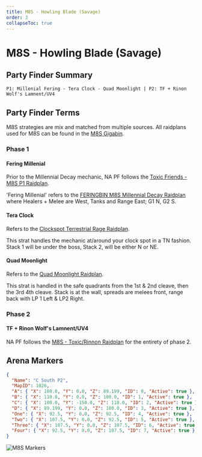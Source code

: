 ```yaml
---
title: M8S - Howling Blade (Savage)
order: 3
collapseToc: true
---
```


# M8S - Howling Blade (Savage)

<Banner
  src="/images/thumbnails/savage/aac_cw/m8s.avif"
  alt="Howling Blade (Savage)"
/>

## Party Finder Summary

```
P1: Millenial Fering - Tera Clock - Quad Moonlight | P2: TF + Rinon Wolf's Lamnent/UV4
```

## Party Finder Terms

M8S strategies are mix and matched from multiple sources.
All raidplans used for M8S can be found in the [M8S Gigabin](https://pastebin.com/xT2gAw2R).

### Phase 1

#### Fering Millenial

Prior to the Millennial Decay mechanic, NA PF follows the [Toxic Friends - M8S P1 Raidplan](https://raidplan.io/plan/46uVU6o49FPuYXOs).

'Fering Millenial' refers to the [FERINGBIN M8S Millennial Decay Raidplan](https://raidplan.io/plan/IRl6bjA5WzSweStq)
where Healers + Melee are West, Tanks and Range East; G1 N, G2 S.

#### Tera Clock

Refers to the [Clockspot Terrestrial Rage Raidplan](https://raidplan.io/plan/s3EIvZnk3qvuFy86).

This strat handles the mechanic at/around your clock spot in a TN fashion.
Stack 1 will be under the boss, Stack 2, will be either N or NE.

#### Quad Moonlight

Refers to the [Quad Moonlight Raidplan](https://raidplan.io/plan/WFsLBku1C9Iyxneu).

This strat is handled in the safe quadrants from the 1st & 2nd cleave, then the 3rd 4th cleave.
Stack is at the wall, spreads are melees front, range back with LP 1 Left & LP2 Right.

### Phase 2

#### TF + Rinon Wolf's Lamnent/UV4

NA PF follows the [M8S - Toxic/Rinnon Raidplan](https://raidplan.io/plan/Zzf38hNz9aFrn-6T) for the entirety of phase 2.

## Arena Markers

```json
{
  "Name": "C South P2",
  "MapID": 1026,
  "A": { "X": 100.0, "Y": 0.0, "Z": 89.199, "ID": 0, "Active": true },
  "B": { "X": 110.8, "Y": 0.0, "Z": 100.0, "ID": 1, "Active": true },
  "C": { "X": 100.0, "Y": -150.0, "Z": 118.0, "ID": 2, "Active": true },
  "D": { "X": 89.199, "Y": 0.0, "Z": 100.0, "ID": 3, "Active": true },
  "One": { "X": 92.5, "Y": 0.0, "Z": 92.5, "ID": 4, "Active": true },
  "Two": { "X": 107.5, "Y": 0.0, "Z": 92.5, "ID": 5, "Active": true },
  "Three": { "X": 107.5, "Y": 0.0, "Z": 107.5, "ID": 6, "Active": true },
  "Four": { "X": 92.5, "Y": 0.0, "Z": 107.5, "ID": 7, "Active": true }
}
```

![M8S Markers](/images/thumbnails/savage/aac_cw/markers/m8s_markers.png)
